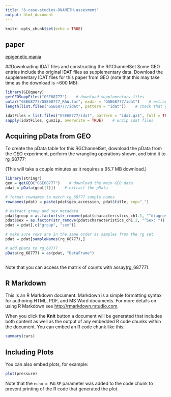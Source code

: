```yaml
---
title: "6-case-studies-DNAMETH-assesment"
output: html_document
---
```


```r
knitr::opts_chunk$set(echo = TRUE)
```

## paper
[epigenetic mania](https://journals.plos.org/plosone/article/file?id=10.1371/journal.pone.0132001&type=printable)

##Downloading IDAT files and constructing the RGChannelSet
Some GEO entries include the original IDAT files as supplementary data. Download the supplementary IDAT files for this paper from GEO (note that this may take time as the download is ~600 MB):

```r
library(GEOquery)
getGEOSuppFiles("GSE68777")    # download supplementary files
untar("GSE68777/GSE68777_RAW.tar", exdir = "GSE68777/idat")    # extract idat.gz files
length(list.files("GSE68777/idat", pattern = "idat"))    # check that you have 80 files
```

```r
idatFiles = list.files("GSE68777/idat", pattern = "idat.gz$", full = TRUE) 
sapply(idatFiles, gunzip, overwrite = TRUE)    # unzip idat files

```

## Acquiring pData from GEO
To create the pData table for this RGChannelSet, download the pData from the GEO experiment, perform the wrangling operations shown, and bind it to rg_68777:

(This will take a couple minutes as it requires a 95.7 MB download.)

```r
library(stringr)
geo = getGEO("GSE68777")    # download the main GEO data
pdat = pData(geo[[1]])    # extract the pData

# format rownames to match rg_68777 sample names
rownames(pdat) = paste(pdat$geo_accession, pdat$title, sep="_")

# extract group and sex metadata
pdat$group = as.factor(str_remove(pdat$characteristics_ch1.1, "^diagnosis: "))
pdat$sex = as.factor(str_remove(pdat$characteristics_ch1.2, "^Sex: "))
pdat = pdat[,c("group", "sex")]

# make sure rows are in the same order as samples from the rg set
pdat = pdat[sampleNames(rg_68777),]

# add pData to rg_68777
pData(rg_68777) = as(pdat, "DataFrame")



```


Note that you can access the matrix of counts with assay(rg_68777).

## R Markdown

This is an R Markdown document. Markdown is a simple formatting syntax for authoring HTML, PDF, and MS Word documents. For more details on using R Markdown see <http://rmarkdown.rstudio.com>.

When you click the **Knit** button a document will be generated that includes both content as well as the output of any embedded R code chunks within the document. You can embed an R code chunk like this:

```r
summary(cars)
```

## Including Plots

You can also embed plots, for example:

```r
plot(pressure)
```

Note that the `echo = FALSE` parameter was added to the code chunk to prevent printing of the R code that generated the plot.
